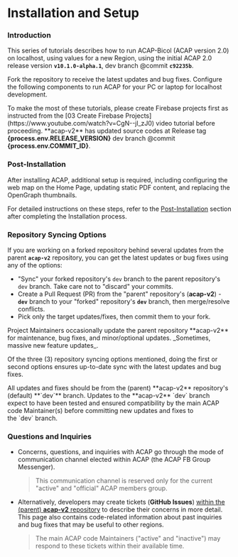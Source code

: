 
# Installation and Setup

### Introduction

This series of tutorials describes how to run ACAP-Bicol (ACAP version 2.0) on localhost, using values for a new Region, using the initial ACAP 2.0 release version **`v10.1.0-alpha.1`**, dev branch @commit **`c92235b`**.

Fork the repository to receive the latest updates and bug fixes. Configure the following components to run ACAP for your PC or laptop for localhost development.

<Callout type="info">
To make the most of these tutorials, please create Firebase projects first as instructed from the [03 Create Firebase Projects](https://www.youtube.com/watch?v=CgN--jl_zJ0) video tutorial before proceeding.
</Callout>

<Callout type="default" emoji="💡">
**acap-v2** has updated source codes at Release tag <b>{process.env.RELEASE_VERSION}</b> dev branch @commit <b>{process.env.COMMIT_ID}</b>.
</Callout>

<br />

<Cards>
  <Card title="A. Firebase Initialization" href="/installation/firebase" />
  <Card title="B. Server Setup" href="/installation/server-setup" />
  <Card title="C. Client Setup" href="/installation/client-setup" />
  <Card title="D. Integration" href="/installation/integration" />
  <Card title="E. Accounts" href="/installation/accounts" />
  <Card title="F. Conclusion" href="/installation/conclusion" />
</Cards>

### Post-Installation

After installing ACAP, additional setup is required, including configuring the web map on the Home Page, updating static PDF content, and replacing the OpenGraph thumbnails.

For detailed instructions on these steps, refer to the [Post-Installation](/post-installation) section after completing the Installation process.

### Repository Syncing Options

If you are working on a forked repository behind several updates from the parent **`acap-v2`** repository, you can get the latest updates or bug fixes using any of the options:

- "Sync" your forked repository's `dev` branch to the parent repository's `dev` branch.
   <Callout type="warning">
   Take care not to "discard" your commits.
   </Callout>
- Create a Pull Request (PR) from the "parent" repository's (**acap-v2**) - **`dev`** branch to your "forked" repository's **`dev`** branch, then merge/resolve conflicts.
- Pick only the target updates/fixes, then commit them to your fork.

<Callout type="info" emoji="ℹ️">
Project Maintainers occasionally update the parent repository **acap-v2** for maintenance, bug fixes, and minor/optional updates. _Sometimes, massive new feature updates_.

Of the three (3) repository syncing options mentioned, doing the first or second options ensures up-to-date sync with the latest updates and bug fixes.
</Callout>


<Callout>
All updates and fixes should be from the (parent) **acap-v2** repository's (default) **`dev`** branch. Updates to the **acap-v2** `dev` branch expect to have been tested and ensured compatibility by the main ACAP code Maintainer(s) before committing new updates and fixes to the `dev` branch.
</Callout>


### Questions and Inquiries

- Concerns, questions, and inquiries with ACAP go through the mode of communication channel elected within ACAP (the ACAP FB Group Messenger).
   > This communication channel is reserved only for the current "active" and "official" ACAP members group.
- Alternatively, developers may create tickets (**GitHub Issues**) [within the (parent) **acap-v2** repository](https://github.com/amia-cis/acap-v2/issues) to describe their concerns in more detail. This page also contains code-related information about past inquiries and bug fixes that may be useful to other regions.
   > The main ACAP code Maintainers ("active" and "inactive") may respond to these tickets within their available time.
